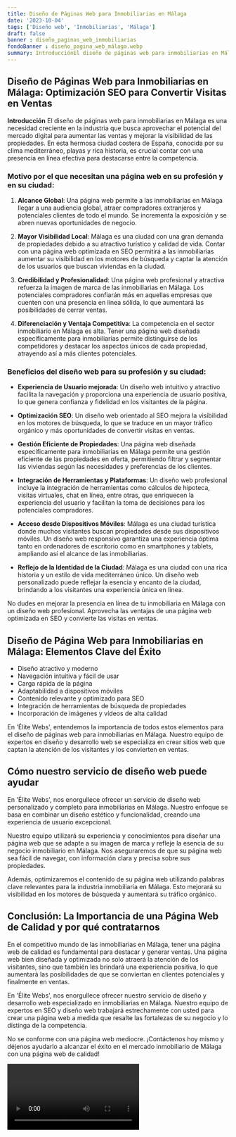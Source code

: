 ```yaml
---
title: Diseño de Páginas Web para Inmobiliarias en Málaga
date: '2023-10-04'
tags: ['Diseño web', 'Inmobiliarias', 'Málaga']
draft: false
banner : diseño_paginas_web_inmobiliarias
fondoBanner : diseño_pagina_web_málaga.webp
summary: IntroducciónEl diseño de páginas web para inmobiliarias en Málaga es una necesidad creciente en la industria que busca aprovechar el potencial del mercado digital para aumentar las ventas y mejorar la visibilidad de las propiedades. En esta hermosa ciudad costera de España, conocida por su clima mediterráneo, playas y rica historia, es crucial contar con una presencia en línea efectiva para destacarse entre la competencia.
---
```


## Diseño de Páginas Web para Inmobiliarias en Málaga: Optimización SEO para Convertir Visitas en Ventas

**Introducción**
El diseño de páginas web para inmobiliarias en Málaga es una necesidad creciente en la industria que busca aprovechar el potencial del mercado digital para aumentar las ventas y mejorar la visibilidad de las propiedades. En esta hermosa ciudad costera de España, conocida por su clima mediterráneo, playas y rica historia, es crucial contar con una presencia en línea efectiva para destacarse entre la competencia.

### Motivo por el que necesitan una página web en su profesión y en su ciudad:

1. **Alcance Global**: Una página web permite a las inmobiliarias en Málaga llegar a una audiencia global, atraer compradores extranjeros y potenciales clientes de todo el mundo. Se incrementa la exposición y se abren nuevas oportunidades de negocio.

2. **Mayor Visibilidad Local**: Málaga es una ciudad con una gran demanda de propiedades debido a su atractivo turístico y calidad de vida. Contar con una página web optimizada en SEO permitirá a las inmobiliarias aumentar su visibilidad en los motores de búsqueda y captar la atención de los usuarios que buscan viviendas en la ciudad.

3. **Credibilidad y Profesionalidad**: Una página web profesional y atractiva refuerza la imagen de marca de las inmobiliarias en Málaga. Los potenciales compradores confiarán más en aquellas empresas que cuenten con una presencia en línea sólida, lo que aumentará las posibilidades de cerrar ventas.

4. **Diferenciación y Ventaja Competitiva**: La competencia en el sector inmobiliario en Málaga es alta. Tener una página web diseñada específicamente para inmobiliarias permite distinguirse de los competidores y destacar los aspectos únicos de cada propiedad, atrayendo así a más clientes potenciales.

### Beneficios del diseño web para su profesión y su ciudad:

- **Experiencia de Usuario mejorada**: Un diseño web intuitivo y atractivo facilita la navegación y proporciona una experiencia de usuario positiva, lo que genera confianza y fidelidad en los visitantes de la página.

- **Optimización SEO**: Un diseño web orientado al SEO mejora la visibilidad en los motores de búsqueda, lo que se traduce en un mayor tráfico orgánico y más oportunidades de convertir visitas en ventas.

- **Gestión Eficiente de Propiedades**: Una página web diseñada específicamente para inmobiliarias en Málaga permite una gestión eficiente de las propiedades en oferta, permitiendo filtrar y segmentar las viviendas según las necesidades y preferencias de los clientes.

- **Integración de Herramientas y Plataformas**: Un diseño web profesional incluye la integración de herramientas como cálculos de hipoteca, visitas virtuales, chat en línea, entre otras, que enriquecen la experiencia del usuario y facilitan la toma de decisiones para los potenciales compradores.

- **Acceso desde Dispositivos Móviles**: Málaga es una ciudad turística donde muchos visitantes buscan propiedades desde sus dispositivos móviles. Un diseño web responsivo garantiza una experiencia óptima tanto en ordenadores de escritorio como en smartphones y tablets, ampliando así el alcance de las inmobiliarias.

- **Reflejo de la Identidad de la Ciudad**: Málaga es una ciudad con una rica historia y un estilo de vida mediterráneo único. Un diseño web personalizado puede reflejar la esencia y encanto de la ciudad, brindando a los visitantes una experiencia única en línea.

No dudes en mejorar la presencia en línea de tu inmobiliaria en Málaga con un diseño web profesional. Aprovecha las ventajas de una página web optimizada en SEO y convierte las visitas en ventas.

<GifSeo />

<Cta />

## Diseño de Página Web para Inmobiliarias en Málaga: Elementos Clave del Éxito

- Diseño atractivo y moderno
- Navegación intuitiva y fácil de usar
- Carga rápida de la página
- Adaptabilidad a dispositivos móviles
- Contenido relevante y optimizado para SEO
- Integración de herramientas de búsqueda de propiedades
- Incorporación de imágenes y vídeos de alta calidad

En 'Élite Webs', entendemos la importancia de todos estos elementos para el diseño de páginas web para inmobiliarias en Málaga. Nuestro equipo de expertos en diseño y desarrollo web se especializa en crear sitios web que captan la atención de los visitantes y los convierten en ventas.

## Cómo nuestro servicio de diseño web puede ayudar

En 'Élite Webs', nos enorgullece ofrecer un servicio de diseño web personalizado y completo para inmobiliarias en Málaga. Nuestro enfoque se basa en combinar un diseño estético y funcionalidad, creando una experiencia de usuario excepcional.

Nuestro equipo utilizará su experiencia y conocimientos para diseñar una página web que se adapte a su imagen de marca y refleje la esencia de su negocio inmobiliario en Málaga. Nos aseguraremos de que su página web sea fácil de navegar, con información clara y precisa sobre sus propiedades.

Además, optimizaremos el contenido de su página web utilizando palabras clave relevantes para la industria inmobiliaria en Málaga. Esto mejorará su visibilidad en los motores de búsqueda y aumentará su tráfico orgánico.

## Conclusión: La Importancia de una Página Web de Calidad y por qué contratarnos

En el competitivo mundo de las inmobiliarias en Málaga, tener una página web de calidad es fundamental para destacar y generar ventas. Una página web bien diseñada y optimizada no solo atraerá la atención de los visitantes, sino que también les brindará una experiencia positiva, lo que aumentará las posibilidades de que se conviertan en clientes potenciales y finalmente en ventas.

En 'Élite Webs', nos enorgullece ofrecer nuestro servicio de diseño y desarrollo web especializado en inmobiliarias en Málaga. Nuestro equipo de expertos en SEO y diseño web trabajará estrechamente con usted para crear una página web a medida que resalte las fortalezas de su negocio y lo distinga de la competencia.

No se conforme con una página web mediocre. ¡Contáctenos hoy mismo y déjenos ayudarlo a alcanzar el éxito en el mercado inmobiliario de Málaga con una página web de calidad!

<Video />

<CtaBot job='Inmobiliarias' city='Málaga'/>

<Gmaps query='Málaga+españa+maps' />
